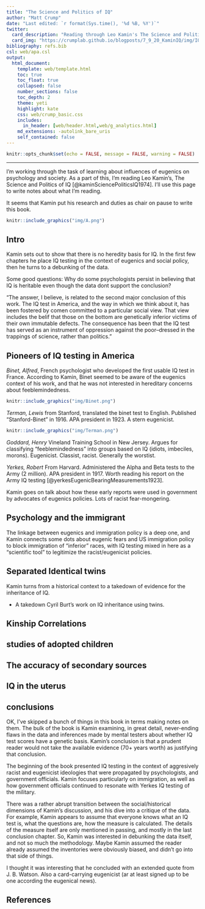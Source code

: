 ```yaml
---
title: "The Science and Politics of IQ"
author: "Matt Crump"
date: "Last edited: `r format(Sys.time(), '%d %B, %Y')`"
twitter:
  card_description: "Reading through Leo Kamin's The Science and Politics of IQ (1972), and taking notes here"
  card_img: "https://crumplab.github.io/blogposts/7_9_20_KaminIQ/img/IQ.png"
bibliography: refs.bib
csl: web/apa.csl
output: 
  html_document:
    template: web/template.html
    toc: true
    toc_float: true
    collapsed: false
    number_sections: false
    toc_depth: 2
    theme: yeti
    highlight: kate
    css: web/crump_basic.css
    includes:
      in_header: [web/header.html,web/g_analytics.html]
    md_extensions: -autolink_bare_uris
    self_contained: false
---
```


```r
knitr::opts_chunk$set(echo = FALSE, message = FALSE, warning = FALSE)
```

---

I'm working through the task of learning about influences of eugenics on psychology and society. As a part of this, I'm reading Leo Kamin's, The Science and Politics of IQ [@kaminSciencePoliticsIQ1974]. I'll use this page to write notes about what I'm reading.

It seems that Kamin put his research and duties as chair on pause to write this book.

```r
knitr::include_graphics("img/A.png")
```

## Intro

Kamin sets out to show that there is no heredity basis for IQ. In the first few chapters he place IQ testing in the context of eugenics and social policy, then he turns to a debunking of the data. 

Some good questions: Why do some psychologists persist in believing that IQ is heritable even though the data dont support the conclusion?

"The answer, I believe, is related to the second major conclusion of this work. The IQ test in America, and the way in which we think about it, has been fostered by comen committed to a particular social view. That view includes the belif that those on the bottom are genetically inferior victims of their own immutable defects. The consequence has been that the IQ test has served as an instrument of oppression against the poor--dressed in the trappings of science, rather than politics."

## Pioneers of IQ testing in America

*Binet, Alfred*, French psychologist who developed the first usable IQ test in France. According to Kamin, Binet seemed to be aware of the eugenics context of his work, and that he was not interested in hereditary concerns about feeblemindedness.

```r
knitr::include_graphics("img/Binet.png")
```

*Terman, Lewis* from Stanford, translated the binet test to English. Published "Stanford-Binet" in 1916. APA president in 1923. A stern eugenicist.

```r
knitr::include_graphics("img/Terman.png")
```

*Goddard, Henry* Vineland Training School in New Jersey. Argues for classifying "feeblemindedness" into groups based on IQ (idiots, imbeciles, morons). Eugenicist. Classist, racist. Generally the  worstist.

*Yerkes, Robert* From Harvard. Administered the Alpha and Beta tests to the Army (2 million). APA president in 1917. Worth reading his report on the Army IQ testing [@yerkesEugenicBearingMeasurements1923].

Kamin goes on talk about how these early reports were used in government by advocates of eugenics policies. Lots of racist fear-mongering.

## Psychology and the immigrant

The linkage between eugenics and immigration policy is a deep one, and Kamin connects some dots about eugenic fears and US immigration policy to block immigration of "inferior" races, with IQ testing mixed in here as a "scientific tool" to legitimize the racist/eugenicist policies.



## Separated Identical twins

Kamin turns from a historical context to a takedown of evidence for the inheritance of IQ.

- A takedown Cyril Burt's work on IQ inheritance using twins. 

## Kinship Correlations

## studies of adopted children

## The accuracy of secondary sources

## IQ in the uterus

## conclusions

OK, I've skipped a bunch of things in this book in terms making notes on them. The bulk of the book is Kamin examining, in great detail, never-ending flaws in the data and inferences made by mental testers about whether IQ test scores have a genetic basis. Kamin's conclusion is that a prudent reader would not take the available evidence (70+ years worth) as justifying that conclusion. 

The beginning of the book presented IQ testing in the context of aggresively racist and eugenicist ideologies that were propagated by psychologists, and government officials. Kamin focuses particularly on immigration, as well as how government officials continued to resonate with Yerkes IQ testing of the military.

There was a rather abrupt transition between the social/historical dimensions of Kamin's discussion, and his dive into a critique of the data. For example, Kamin appears to assume that everyone knows what an IQ test is, what the questions are, how the measure is calculated. The details of the measure itself are only mentioned in passing, and mostly in the last conclusion chapter. So, Kamin was interested in debunking the data itself, and not so much the methodology. Maybe Kamin assumed the reader already assumed the inventories were obviously biased, and didn't go into that side of things. 

I thought it was interesting that he concluded with an extended quote from J. B. Watson. Also a card-carrying eugenicist (ar at least signed up to be one according the eugenical news).




## References




